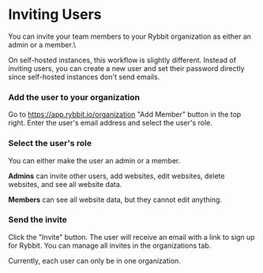 
# Inviting Users

You can invite your team members to your Rybbit organization as either an admin or a member.\

<Callout type="info">
  On self-hosted instances, this workflow is slightly different. Instead of inviting users, you can create a new user and set their password directly since self-hosted instances don't send emails. 
</Callout>

<Steps>

### Add the user to your organization

Go to https://app.rybbit.io/organization "Add Member" button in the top right. Enter the user's email address and select the user's role.

### Select the user's role
 
You can either make the user an admin or a member. 

**Admins** can invite other users, add websites, edit websites, delete websites, and see all website data.

**Members** can see all website data, but they cannot edit anything.

### Send the invite

Click the "Invite" button. The user will receive an email with a link to sign up for Rybbit. You can manage all invites in the organizations tab.

</Steps>

<Callout type="info">
  Currently, each user can only be in one organization.
</Callout>
